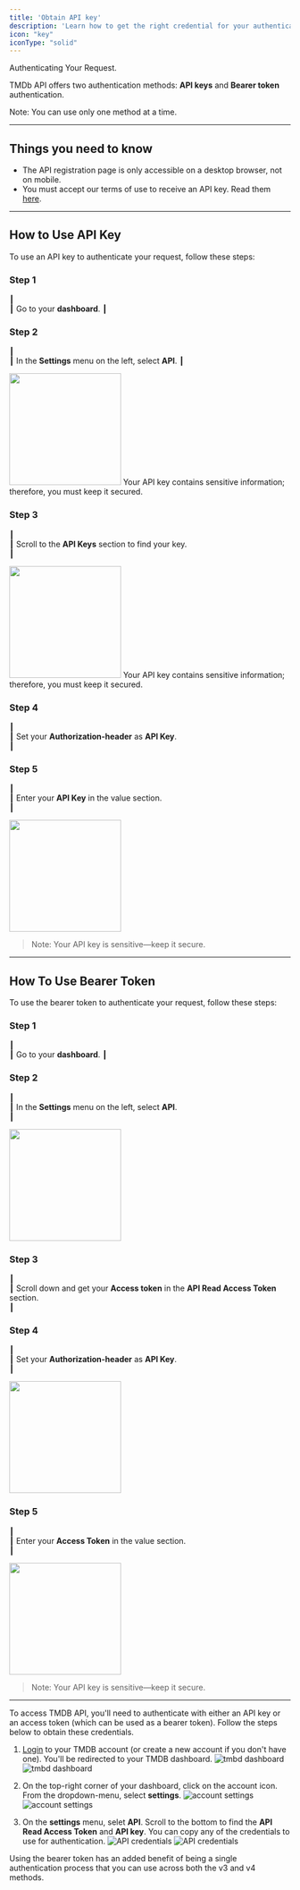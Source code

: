```yaml
---
title: 'Obtain API key'
description: 'Learn how to get the right credential for your authentication'
icon: "key"
iconType: "solid"
---
```




Authenticating Your Request.

TMDb API offers two authentication methods: **API keys** and **Bearer token** authentication.

Note: You can use only one method at a time.

---

## Things you need to know

- The API registration page is only accessible on a desktop browser, not on mobile.
- You must accept our terms of use to receive an API key. Read them [here](#).

---

## How to Use API Key

To use an API key to authenticate your request, follow these steps:

### Step 1 

┃  
┃ Go to your **dashboard**.
┃  


### Step 2  

┃  
┃ In the **Settings** menu on the left, select **API**.
┃  

<img height="200" src="/logo/1.png" />

<Callout type="warning">
Your API key contains sensitive information; therefore, you must keep it secured.
</Callout>

### Step 3  

┃  
┃ Scroll to the **API Keys** section to find your key.    
┃ 

<img height="200" src="/logo/2.png" />


<Callout type="warning">
Your API key contains sensitive information; therefore, you must keep it secured.
</Callout> 

### Step 4  

┃  
┃ Set your **Authorization-header** as **API Key**.   
┃  


### Step 5 

┃  
┃ Enter your **API Key** in the value section.   
┃  

<img height="200" src="/logo/3.png" />

> Note: Your API key is sensitive—keep it secure.
---

## How To Use Bearer Token

To use the bearer token to authenticate your request, follow these steps:

### Step 1  

┃  
┃ Go to your **dashboard**.
┃  

### Step 2  

┃  
┃ In the **Settings** menu on the left, select **API**.  
┃  

<img height="200" src="/logo/1.png" />


### Step 3  

┃  
┃ Scroll down and get your **Access token** in the **API Read Access Token** section.  
┃ 

### Step 4  

┃  
┃ Set your **Authorization-header** as **API Key**.   
┃  

<img height="200" src="/logo/2.png" />


### Step 5  

┃  
┃ Enter your **Access Token** in the value section.  
┃  
 
 <img height="200" src="/logo/3.png" />

> Note: Your API key is sensitive—keep it secure.

---




To access TMDB API, you'll need to authenticate with either an API key or an access token (which can be used as a bearer token).
Follow the steps below to obtain these credentials.

1. [Login](https://www.themoviedb.org/login) to your TMDB account (or create a new account if you don't have one).
   You'll be redirected to your TMDB dashboard.
   <img
    className="block dark:hidden"
    src="/images/tmdb-dashboard.png"
    alt="tmbd dashboard"
    />
    <img
    className="hidden dark:block"
    src="/images/tmdb-dashboard.png"
    alt="tmbd dashboard"
    />

2.  On the top-right corner of your dashboard, click on the account icon. From the dropdown-menu, select **settings**.
    <img
    className="block dark:hidden"
    src="/images/tmdb-settings.png"
    alt="account settings"
    />
    <img
    className="hidden dark:block"
    src="/images/tmdb-settings.png"
    alt="account settings"
    />

3.  On the **settings** menu, selet **API**. Scroll to the bottom to find the **API Read Access Token** and **API key**. You can copy any of the credentials to use for authentication.
    <img
    className="block dark:hidden"
    src="/images/tmdb-credentials.png"
    alt="API credentials"
    />
    <img
    className="hidden dark:block"
    src="/images/tmdb-credentials.png"
    alt="API credentials"
    />

<Info>
    Using the bearer token has an added benefit of being a single authentication process that you can
    use across both the v3 and v4 methods.
</Info>